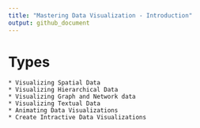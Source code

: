 ```yaml
---
title: "Mastering Data Visualization - Introduction"
output: github_document
---
```


# Types

    * Visualizing Spatial Data
    * Visualizing Hierarchical Data
    * Visualizing Graph and Network data
    * Visualizing Textual Data
    * Animating Data Visualizations
    * Create Intractive Data Visualizations
    
